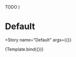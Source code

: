 

<Meta
  title="Components/Snackbars/Hints"
  decorators={decorators}
/>

  <Grid container direction="column" spacing={1}>
    <Grid item>
      TODO
    </Grid>
  </Grid>
)

# Default

<Story
  name="Default"
  args={{}}
>
  {Template.bind({})}
</Story>
